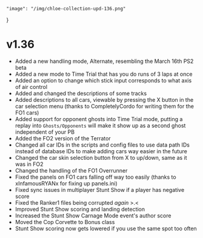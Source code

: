     "image": "/img/chloe-collection-upd-136.png"
}

# v1.36

- Added a new handling mode, Alternate, resembling the March 16th PS2 beta
- Added a new mode to Time Trial that has you do runs of 3 laps at once
- Added an option to change which stick input corresponds to what axis of air control
- Added and changed the descriptions of some tracks
- Added descriptions to all cars, viewable by pressing the X button in the car selection menu (thanks to CompletelyCordo for writing them for the FO1 cars)
- Added support for opponent ghosts into Time Trial mode, putting a replay into `Ghosts/Opponents` will make it show up as a second ghost independent of your PB
- Added the FO2 version of the Terrator
- Changed all car IDs in the scripts and config files to use data path IDs instead of database IDs to make adding cars way easier in the future
- Changed the car skin selection button from X to up/down, same as it was in FO2
- Changed the handling of the FO1 Overrunner
- Fixed the panels on FO1 cars falling off way too easily (thanks to xInfamousRYANx for fixing up panels.ini)
- Fixed sync issues in multiplayer Stunt Show if a player has negative score
- Fixed the Ranker1 files being corrupted *again* >.<
- Improved Stunt Show scoring and landing detection
- Increased the Stunt Show Carnage Mode event's author score
- Moved the Cop Corvette to Bonus class
- Stunt Show scoring now gets lowered if you use the same spot too often